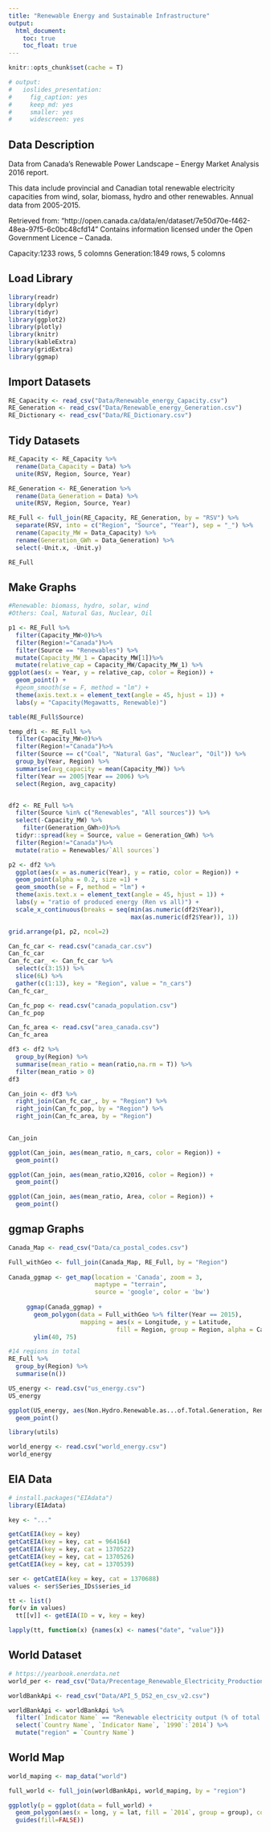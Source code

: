 ```yaml
---
title: "Renewable Energy and Sustainable Infrastructure"
output: 
  html_document:
    toc: true
    toc_float: true
---
```


```r
knitr::opts_chunk$set(cache = T)

# output:
#   ioslides_presentation: 
#     fig_caption: yes
#     keep_md: yes
#     smaller: yes
#     widescreen: yes
```

## Data Description
Data from Canada’s Renewable Power Landscape – Energy Market Analysis 2016 report.

This data include provincial and Canadian total renewable electricity capacities from wind, solar, biomass, hydro and other renewables. Annual data from 2005-2015.

Retrieved from: "http://open.canada.ca/data/en/dataset/7e50d70e-f462-48ea-97f5-6c0bc48cfd14" Contains information licensed under the Open Government Licence – Canada.

Capacity:1233 rows, 5 colomns 
Generation:1849 rows, 5 colomns

## Load Library
```r
library(readr)
library(dplyr)
library(tidyr)
library(ggplot2)
library(plotly)
library(knitr)
library(kableExtra)
library(gridExtra)
library(ggmap)
```

## Import Datasets
```r
RE_Capacity <- read_csv("Data/Renewable_energy_Capacity.csv")
RE_Generation <- read_csv("Data/Renewable_energy_Generation.csv")
RE_Dictionary <- read_csv("Data/RE_Dictionary.csv")
```

## Tidy Datasets
```r
RE_Capacity <- RE_Capacity %>%
  rename(Data_Capacity = Data) %>%
  unite(RSV, Region, Source, Year)

RE_Generation <- RE_Generation %>%
  rename(Data_Generation = Data) %>%
  unite(RSV, Region, Source, Year)

RE_Full <- full_join(RE_Capacity, RE_Generation, by = "RSV") %>%
  separate(RSV, into = c("Region", "Source", "Year"), sep = "_") %>%
  rename(Capacity_MW = Data_Capacity) %>%
  rename(Generation_GWh = Data_Generation) %>%
  select(-Unit.x, -Unit.y)
```


```r
RE_Full
```

## Make Graphs
```r
#Renewable: biomass, hydro, solar, wind
#Others: Coal, Natural Gas, Nuclear, Oil

p1 <- RE_Full %>%
  filter(Capacity_MW>0)%>%
  filter(Region!="Canada")%>%
  filter(Source == "Renewables") %>%
  mutate(Capacity_MW_1 = Capacity_MW[1])%>%
  mutate(relative_cap = Capacity_MW/Capacity_MW_1) %>%
ggplot(aes(x = Year, y = relative_cap, color = Region)) +
  geom_point() +
  #geom_smooth(se = F, method = "lm") +
  theme(axis.text.x = element_text(angle = 45, hjust = 1)) +
  labs(y = "Capacity(Megawatts, Renewable)")

table(RE_Full$Source)

temp_df1 <- RE_Full %>%
  filter(Capacity_MW>0)%>%
  filter(Region!="Canada")%>%
  filter(Source == c("Coal", "Natural Gas", "Nuclear", "Oil")) %>%
  group_by(Year, Region) %>%
  summarise(avg_capacity = mean(Capacity_MW)) %>%
  filter(Year == 2005|Year == 2006) %>%
  select(Region, avg_capacity)


df2 <- RE_Full %>%
  filter(Source %in% c("Renewables", "All sources")) %>%
  select(-Capacity_MW) %>%
    filter(Generation_GWh>0)%>%
  tidyr::spread(key = Source, value = Generation_GWh) %>%
  filter(Region!="Canada")%>%
  mutate(ratio = Renewables/`All sources`) 

p2 <- df2 %>%
  ggplot(aes(x = as.numeric(Year), y = ratio, color = Region)) +
  geom_point(alpha = 0.2, size =1) +
  geom_smooth(se = F, method = "lm") +
  theme(axis.text.x = element_text(angle = 45, hjust = 1)) +
  labs(y = "ratio of produced energy (Ren vs all)") +
  scale_x_continuous(breaks = seq(min(as.numeric(df2$Year)), 
                                  max(as.numeric(df2$Year)), 1))

grid.arrange(p1, p2, ncol=2)
```

```r
Can_fc_car <- read.csv("canada_car.csv")
Can_fc_car
Can_fc_car_ <- Can_fc_car %>%
  select(c(3:15)) %>%
  slice(6L) %>% 
  gather(c(1:13), key = "Region", value = "n_cars")
Can_fc_car_
```

```r
Can_fc_pop <- read.csv("canada_population.csv")
Can_fc_pop
```

```r
Can_fc_area <- read.csv("area_canada.csv")
Can_fc_area
```

```r
df3 <- df2 %>%
  group_by(Region) %>%
  summarise(mean_ratio = mean(ratio,na.rm = T)) %>%
  filter(mean_ratio > 0)
df3

Can_join <- df3 %>%
  right_join(Can_fc_car_, by = "Region") %>%
  right_join(Can_fc_pop, by = "Region") %>%
  right_join(Can_fc_area, by = "Region") 
  

Can_join
```

```r
ggplot(Can_join, aes(mean_ratio, n_cars, color = Region)) +
  geom_point()
```

```r
ggplot(Can_join, aes(mean_ratio,X2016, color = Region)) +
  geom_point()
```

```r
ggplot(Can_join, aes(mean_ratio, Area, color = Region)) +
  geom_point()
```

## ggmap Graphs
```r
Canada_Map <- read_csv("Data/ca_postal_codes.csv")

Full_withGeo <- full_join(Canada_Map, RE_Full, by = "Region")
     
Canada_ggmap <- get_map(location = 'Canada', zoom = 3, 
                        maptype = "terrain",
                        source = 'google', color = 'bw')
     
     ggmap(Canada_ggmap) +
       geom_polygon(data = Full_withGeo %>% filter(Year == 2015), 
                    mapping = aes(x = Longitude, y = Latitude, 
                              fill = Region, group = Region, alpha = Capacity_MW)) +
       ylim(40, 75)
```

```r
#14 regions in total
RE_Full %>%
  group_by(Region) %>%
  summarise(n())
```

```r
US_energy <- read.csv("us_energy.csv")
US_energy
```

```r
ggplot(US_energy, aes(Non.Hydro.Renewable.as...of.Total.Generation, Renewable.as...of.Total.Generation, color = Abbreviation)) +
  geom_point()
```

```r
library(utils)
```

```r
world_energy <- read.csv("world_energy.csv")
world_energy
```

## EIA Data
```r
# install.packages("EIAdata")
library(EIAdata)

key <- "..."

getCatEIA(key = key)
getCatEIA(key = key, cat = 964164)
getCatEIA(key = key, cat = 1370522)
getCatEIA(key = key, cat = 1370526)
getCatEIA(key = key, cat = 1370539)

ser <- getCatEIA(key = key, cat = 1370688)
values <- ser$Series_IDs$series_id

tt <- list()
for(v in values)
  tt[[v]] <- getEIA(ID = v, key = key)

lapply(tt, function(x) {names(x) <- names("date", "value")})
```

## World Dataset
```r
# https://yearbook.enerdata.net 
world_per <- read_csv("Data/Precentage_Renewable_Electricity_Production.csv")

worldBankApi <- read_csv("Data/API_5_DS2_en_csv_v2.csv")

worldBankApi <- worldBankApi %>%
  filter(`Indicator Name` == "Renewable electricity output (% of total electricity output)") %>%
  select(`Country Name`, `Indicator Name`, `1990`:`2014`) %>%
  mutate("region" = `Country Name`)
```

## World Map
```r
world_maping <- map_data("world")

full_world <- full_join(worldBankApi, world_maping, by = "region")

ggplotly(p = ggplot(data = full_world) + 
  geom_polygon(aes(x = long, y = lat, fill = `2014`, group = group), color = "white") + 
  guides(fill=FALSE))
```


